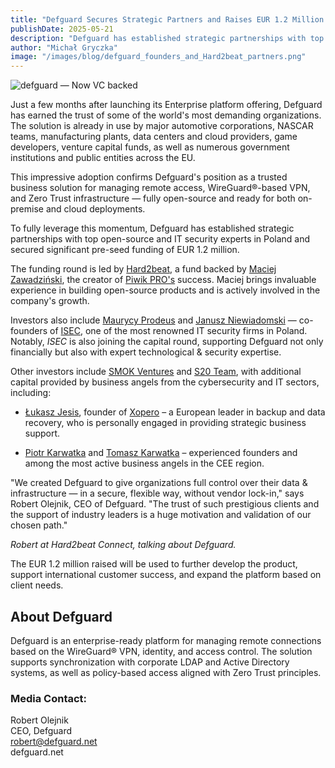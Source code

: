 ```yaml
---
title: "Defguard Secures Strategic Partners and Raises EUR 1.2 Million in Pre-Seed Funding"
publishDate: 2025-05-21
description: "Defguard has established strategic partnerships with top open-source and IT security experts in Poland and secured significant pre-seed funding of EUR 1.2 million, led by Hard2beat and including renowned industry leaders."
author: "Michał Gryczka"
image: "/images/blog/defguard_founders_and_Hard2beat_partners.png"
---
```



![defguard — Now VC backed](/images/blog/defguard_founders_and_Hard2beat_partners.png)

Just a few months after launching its Enterprise platform offering, Defguard has earned the trust of some of the world's most demanding organizations. The solution is already in use by major automotive corporations, NASCAR teams, manufacturing plants, data centers and cloud providers, game developers, venture capital funds, as well as numerous government institutions and public entities across the EU.

This impressive adoption confirms Defguard's position as a trusted business solution for managing remote access, WireGuard®-based VPN, and Zero Trust infrastructure — fully open-source and ready for both on-premise and cloud deployments.

To fully leverage this momentum, Defguard has established strategic partnerships with top open-source and IT security experts in Poland and secured significant pre-seed funding of EUR 1.2 million.

The funding round is led by [Hard2beat](https://hard2beat.vc/), a fund backed by [Maciej Zawadziński](https://www.linkedin.com/in/zawadzinski/), the creator of [Piwik PRO's](https://www.linkedin.com/company/piwik-pro/) success. Maciej brings invaluable experience in building open-source products and is actively involved in the company's growth.

Investors also include [Maurycy Prodeus](https://www.linkedin.com/in/maurycy-prodeus-6575101/) and [Janusz Niewiadomski](https://www.linkedin.com/in/janusz-niewiadomski-6173711/) — co-founders of [ISEC](https://isec.pl/), one of the most renowned IT security firms in Poland. Notably, _ISEC_ is also joining the capital round, supporting Defguard not only financially but also with expert technological & security expertise.

Other investors include [SMOK Ventures](https://www.smok.vc/) and [S20 Team](https://s20.team/), with additional capital provided by business angels from the cybersecurity and IT sectors, including:

- [Łukasz Jesis](https://www.linkedin.com/in/lukasz-jesis/), founder of [Xopero](https://xopero.com) – a European leader in backup and data recovery, who is personally engaged in providing strategic business support.

- [Piotr Karwatka](https://www.linkedin.com/in/piotrkarwatka/) and [Tomasz Karwatka](https://www.linkedin.com/in/tkarwatka/) – experienced founders and among the most active business angels in the CEE region.

"We created Defguard to give organizations full control over their data & infrastructure — in a secure, flexible way, without vendor lock-in," says Robert Olejnik, CEO of Defguard. "The trust of such prestigious clients and the support of industry leaders is a huge motivation and validation of our chosen path."

<YouTubeVideo
  videoId="VJRJRB2qMgI"
  title="Robert at Hard2beat Connect event"
  startAt={2163}
  showControls={true}
  showInfo={true}
  allowFullscreen={true}
  rel={false}
/>
*Robert at Hard2beat Connect, talking about Defguard.*

The EUR 1.2 million raised will be used to further develop the product, support international customer success, and expand the platform based on client needs.

## About Defguard

Defguard is an enterprise-ready platform for managing remote connections based on the WireGuard® VPN, identity, and access control. The solution supports synchronization with corporate LDAP and Active Directory systems, as well as policy-based access aligned with Zero Trust principles.

### Media Contact:

Robert Olejnik  
CEO, Defguard  
robert@defguard.net  
defguard.net
